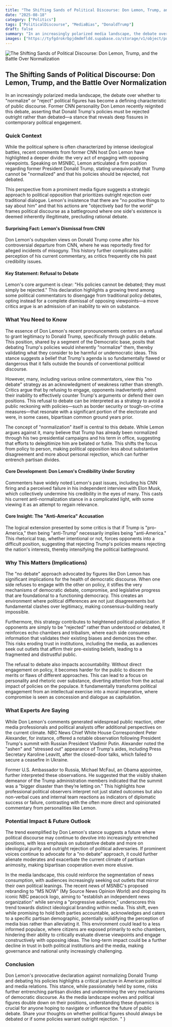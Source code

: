 ```yaml
---
title: "The Shifting Sands of Political Discourse: Don Lemon, Trump, and the Battle Over Normalization"
date: "2025-08-18"
category: ["Politics"]
tags: ["PoliticalDiscourse", "MediaBias", "DonaldTrump"]
draft: false
summary: "In an increasingly polarized media landscape, the debate over whether to \\"normalize\\" or \\"reject\\" political figures has become a defining characteristic of public discourse. Former CNN personality Don Lemon recently reignited this debate, asserting that Donald Trump's policies must be rejected outright rather than debated—a stance that reveals deep fissures in contemporary political engagement."
images: ["https://tyfgdrokrbpjdmdmfldd.supabase.co/storage/v1/object/public/image/2025-08-18-12-05-34-461-04-00.jpg"]
---
```


![The Shifting Sands of Political Discourse: Don Lemon, Trump, and the Battle Over Normalization](https://tyfgdrokrbpjdmdmfldd.supabase.co/storage/v1/object/public/image/2025-08-18-12-05-34-461-04-00.jpg)

## The Shifting Sands of Political Discourse: Don Lemon, Trump, and the Battle Over Normalization

In an increasingly polarized media landscape, the debate over whether to \"normalize\" or \"reject\" political figures has become a defining characteristic of public discourse. Former CNN personality Don Lemon recently reignited this debate, asserting that Donald Trump's policies must be rejected outright rather than debated—a stance that reveals deep fissures in contemporary political engagement.

### Quick Context

While the political sphere is often characterized by intense ideological battles, recent comments from former CNN host Don Lemon have highlighted a deeper divide: the very act of engaging with opposing viewpoints. Speaking on MSNBC, Lemon articulated a firm position regarding former President Donald Trump, stating unequivocally that Trump cannot be \"normalized\" and that his policies should be rejected, not debated.

This perspective from a prominent media figure suggests a strategic approach to political opposition that prioritizes outright rejection over traditional dialogue. Lemon's insistence that there are \"no positive things to say about him\" and that his actions are \"objectively bad for the world\" frames political discourse as a battleground where one side's existence is deemed inherently illegitimate, precluding rational debate.

#### Surprising Fact: Lemon's Dismissal from CNN

Don Lemon's outspoken views on Donald Trump come after his controversial departure from CNN, where he was reportedly fired for alleged incidents of misogyny. This history further complicates public perception of his current commentary, as critics frequently cite his past credibility issues.

#### Key Statement: Refusal to Debate

Lemon's core argument is clear: \"His policies cannot be debated; they must simply be rejected.\" This declaration highlights a growing trend among some political commentators to disengage from traditional policy debates, opting instead for a complete dismissal of opposing viewpoints—a move critics argue is an admission of an inability to win on substance.

### What You Need to Know

The essence of Don Lemon's recent pronouncements centers on a refusal to grant legitimacy to Donald Trump, specifically through public debate. This position, shared by a segment of the Democratic base, posits that debating Trump's policies would inherently \"normalize\" them, thereby validating what they consider to be harmful or undemocratic ideas. This stance suggests a belief that Trump's agenda is so fundamentally flawed or dangerous that it falls outside the bounds of conventional political discourse.

However, many, including various online commentators, view this \"no debate\" strategy as an acknowledgment of weakness rather than strength. Critics argue that by refusing to engage, opponents inadvertently admit their inability to effectively counter Trump's arguments or defend their own positions. This refusal to debate can be interpreted as a strategy to avoid a public reckoning with policies—such as border security or tough-on-crime measures—that resonate with a significant portion of the electorate and were, in some cases, bipartisan common ground years prior.

The concept of \"normalization\" itself is central to this debate. While Lemon argues against it, many believe that Trump has already been normalized through his two presidential campaigns and his term in office, suggesting that efforts to delegitimize him are belated or futile. This shifts the focus from policy to person, making political opposition less about substantive disagreement and more about personal rejection, which can further entrench partisan divides.

#### Core Development: Don Lemon's Credibility Under Scrutiny

Commenters have widely noted Lemon's past issues, including his CNN firing and a perceived failure in his independent interview with Elon Musk, which collectively undermine his credibility in the eyes of many. This casts his current anti-normalization stance in a complicated light, with some viewing it as an attempt to regain relevance.

#### Core Insight: The \"Anti-America\" Accusation

The logical extension presented by some critics is that if Trump is \"pro-America,\" then being \"anti-Trump\" necessarily implies being \"anti-America.\" This rhetorical trap, whether intentional or not, forces opponents into a difficult position, suggesting that rejecting Trump's policies means rejecting the nation's interests, thereby intensifying the political battleground.

### Why This Matters (Implications)

The \"no debate\" approach advocated by figures like Don Lemon has significant implications for the health of democratic discourse. When one side refuses to engage with the other on policy, it stifles the very mechanisms of democratic debate, compromise, and legislative progress that are foundational to a functioning democracy. This creates an environment where political differences are not just disagreements but fundamental clashes over legitimacy, making consensus-building nearly impossible.

Furthermore, this strategy contributes to heightened political polarization. If opponents are simply to be \"rejected\" rather than understood or debated, it reinforces echo chambers and tribalism, where each side consumes information that validates their existing biases and demonizes the other. This risks eroding trust in institutions, including the media, as audiences seek out outlets that affirm their pre-existing beliefs, leading to a fragmented and distrustful public.

The refusal to debate also impacts accountability. Without direct engagement on policy, it becomes harder for the public to discern the merits or flaws of different approaches. This can lead to a focus on personality and rhetoric over substance, diverting attention from the actual impact of policies on the populace. It fundamentally transforms political engagement from an intellectual exercise into a moral imperative, where compromise is seen as concession and dialogue as capitulation.

### What Experts Are Saying

While Don Lemon's comments generated widespread public reaction, other media professionals and political analysts offer additional perspectives on the current climate. NBC News Chief White House Correspondent Peter Alexander, for instance, offered a notable observation following President Trump's summit with Russian President Vladimir Putin. Alexander noted the \"ashen\" and \"stressed out\" appearance of Trump's aides, including Press Secretary Karoline Leavitt, after the closed-door talks, which failed to secure a ceasefire in Ukraine.

Former U.S. Ambassador to Russia, Michael McFaul, an Obama appointee, further interpreted these observations. He suggested that the visibly shaken demeanor of the Trump administration members indicated that the summit was a \"bigger disaster than they’re letting on.\" This highlights how professional political observers interpret not just stated outcomes but also non-verbal cues and internal team reactions as indicators of diplomatic success or failure, contrasting with the often more direct and opinionated commentary from personalities like Lemon.

### Potential Impact & Future Outlook

The trend exemplified by Don Lemon's stance suggests a future where political discourse may continue to devolve into increasingly entrenched positions, with less emphasis on substantive debate and more on ideological purity and outright rejection of political adversaries. If prominent voices continue to advocate for a \"no debate\" approach, it could further alienate moderates and exacerbate the current climate of partisan animosity, making bipartisan cooperation even more elusive.

In the media landscape, this could reinforce the segmentation of news consumption, with audiences increasingly seeking out outlets that mirror their own political leanings. The recent news of MSNBC's proposed rebranding to \"MS NOW\" (My Source News Opinion World) and dropping its iconic NBC peacock logo, aiming to \"establish an independent news organization\" while serving a \"progressive audience,\" underscores this trend towards distinct ideological branding within media. This shift, even while promising to hold both parties accountable, acknowledges and caters to a specific partisan demographic, potentially solidifying the perception of media bias rather than alleviating it. This environment could lead to a less informed populace, where citizens are exposed primarily to echo chambers, hindering their ability to critically evaluate diverse viewpoints and engage constructively with opposing ideas. The long-term impact could be a further decline in trust in both political institutions and the media, making governance and national unity increasingly challenging.

### Conclusion

Don Lemon's provocative declaration against normalizing Donald Trump and debating his policies highlights a critical juncture in American political and media relations. This stance, while passionately held by some, risks further entrenching partisan divides and undermining the very mechanisms of democratic discourse. As the media landscape evolves and political figures double down on their positions, understanding these dynamics is crucial for anyone hoping to navigate or influence the future of public debate. Share your thoughts on whether political figures should always be debated or if some policies warrant outright rejection.
"
}
